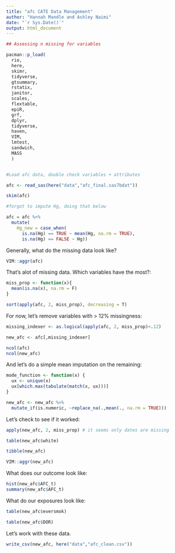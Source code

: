 ```yaml
---
title: "afc CATE Data Management"
author: "Hannah Mandle and Ashley Naimi"
date: "`r Sys.Date()`"
output: html_document
---
```


```r

## Assessing n missing for variables

pacman::p_load(
  rio,          
  here,         
  skimr,        
  tidyverse,     
  gtsummary,    
  rstatix,      
  janitor,      
  scales,        
  flextable,    
  epiR,
  grf,
  dplyr,
  tidyverse,
  haven,
  VIM,
  lmtest,
  sandwich,
  MASS
  )


#Load afc data, double check variables + attributes

afc <- read_sas(here("data","afc_final.sas7bdat"))

skim(afc)

#forgot to impute Hg, doing that below 

afc = afc %>%
  mutate(
    Hg_new = case_when(
      is.na(Hg) == TRUE ~ mean(Hg, na.rm = TRUE),
      is.na(Hg) == FALSE ~ Hg))

```

Generally, what do the missing data look like?

```r

VIM::aggr(afc)

```
That's alot of missing data. Which variables have the most?:

```r
miss_prop <- function(x){
  mean(is.na(x), na.rm = F)
}

sort(apply(afc, 2, miss_prop), decreasing = T)

```

For now, let's remove variables with > 12% missingness:

```r

missing_indexer <- as.logical(apply(afc, 2, miss_prop)<.12)

new_afc <- afc[,missing_indexer]

ncol(afc)
ncol(new_afc)

```
And let's do a simple mean imputation on the remaining:

```r

mode_function <- function(x) {
  ux <- unique(x)
  ux[which.max(tabulate(match(x, ux)))]
}

new_afc <- new_afc %>% 
  mutate_if(is.numeric, ~replace_na(.,mean(., na.rm = TRUE)))

```

Let's check to see if it worked:

```r

apply(new_afc, 2, miss_prop) # it seems only dates are missing

table(new_afc$white)

tibble(new_afc)

VIM::aggr(new_afc)
```

What does our outcome look like:

```r
hist(new_afc$AFC_t)
summary(new_afc$AFC_t)
```

What do our exposures look like:

```r
table(new_afc$eversmok)

table(new_afc$DOR)
```

Let's work with these data.

```r
write_csv(new_afc, here("data","afc_clean.csv"))
```

